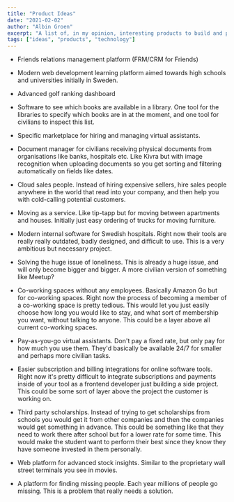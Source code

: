```yaml
---
title: "Product Ideas"
date: "2021-02-02"
author: "Albin Groen"
excerpt: "A list of, in my opinion, interesting products to build and problems to solve."
tags: ["ideas", "products", "technology"]
---
```


- Friends relations management platform (FRM/CRM for Friends)

- Modern web development learning platform aimed towards high schools and universities initially in Sweden.

- Advanced golf ranking dashboard

- Software to see which books are available in a library. One tool for the libraries to specify which books are in at the moment, and one tool for civilians to inspect this list.

- Specific marketplace for hiring and managing virtual assistants.

- Document manager for civilians receiving physical documents from organisations like banks, hospitals etc. Like Kivra but with image recognition when uploading documents so you get sorting and filtering automatically on fields like dates.

- Cloud sales people. Instead of hiring expensive sellers, hire sales people anywhere in the world that read into your company, and then help you with cold-calling potential customers.

- Moving as a service. Like tip-tapp but for moving between apartments and houses. Initially just easy ordering of trucks for moving furniture.

- Modern internal software for Swedish hospitals. Right now their tools are really really outdated, badly designed, and difficult to use. This is a very ambitious but necessary project.

- Solving the huge issue of loneliness. This is already a huge issue, and will only become bigger and bigger. A more civilian version of something like Meetup?

- Co-working spaces without any employees. Basically Amazon Go but for co-working spaces. Right now the process of becoming a member of a co-working space is pretty tedious. This would let you just easily choose how long you would like to stay, and what sort of membership you want, without talking to anyone. This could be a layer above all current co-working spaces.

- Pay-as-you-go virtual assistants. Don't pay a fixed rate, but only pay for how much you use them. They'd basically be available 24/7 for smaller and perhaps more civilian tasks.

- Easier subscription and billing integrations for online software tools. Right now it's pretty difficult to integrate subscriptions and payments inside of your tool as a frontend developer just building a side project. This could be some sort of layer above the project the customer is working on.

- Third party scholarships. Instead of trying to get scholarships from schools you would get it from other companies and then the companies would get something in advance. This could be something like that they need to work there after school but for a lower rate for some time. This would make the student want to perform their best since they know they have someone invested in them personally.

- Web platform for advanced stock insights. Similar to the proprietary wall street terminals you see in movies.

- A platform for finding missing people. Each year millions of people go missing. This is a problem that really needs a solution.
